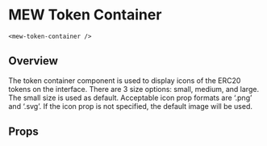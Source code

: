 

# MEW Token Container 
`<mew-token-container />`

## Overview
The token container component is used to display icons of the ERC20 tokens on the interface. There are 3 size options: small, medium, and large. The small size is used as default. Acceptable icon prop formats are ‘.png’ and ‘.svg’. If the icon prop is not specified, the default image will be used.
## Props
<Props of={MewTokenContainer} />
<Preview><Story id="mewtokencontainer--mew-token-container" /></Preview>

